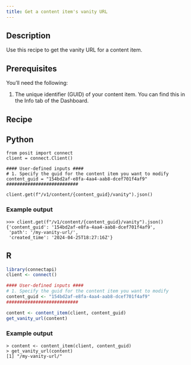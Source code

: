 ```yaml
---
title: Get a content item's vanity URL
---
```


## Description

Use this recipe to get the vanity URL for a content item.

## Prerequisites

You'll need the following:

1. The unique identifier (GUID) of your content item. You can find this in the Info tab of the Dashboard.

## Recipe

:::{.panel-tabset group="language"}

## Python

```.python
from posit import connect
client = connect.Client()

#### User-defined inputs ####
# 1. Specify the guid for the content item you want to modify
content_guid = "154bd2af-e8fa-4aa4-aab8-dcef701f4af9"
###########################

client.get(f"/v1/content/{content_guid}/vanity").json()
```

### Example output

```
>>> client.get(f"/v1/content/{content_guid}/vanity").json()
{'content_guid': '154bd2af-e8fa-4aa4-aab8-dcef701f4af9',
 'path': '/my-vanity-url/',
 'created_time': '2024-04-25T18:27:16Z'}
```

## R

```.r
library(connectapi)
client <- connect()

#### User-defined inputs ####
# 1. Specify the guid for the content item you want to modify
content_guid <- "154bd2af-e8fa-4aa4-aab8-dcef701f4af9"
###########################

content <- content_item(client, content_guid)
get_vanity_url(content)
```

### Example output

```
> content <- content_item(client, content_guid)
> get_vanity_url(content)
[1] "/my-vanity-url/"
```

:::
